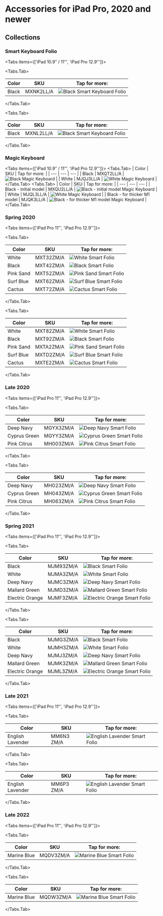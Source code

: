 
# Accessories for iPad Pro, 2020 and newer

## Collections

### Smart Keyboard Folio

<Tabs
  items={['iPad 10.9″ / 11″', 'iPad Pro 12.9″']}>

<Tabs.Tab>

| Color | SKU | Tap for more: |
| --- | --- | --- |
| Black | MXNK2<wbr/>LL/A | <Link href="/latest-ipad/ipad_pro4/MXNK2" scroll={true}><img src="/everypreview/MXNK2.webp" alt="Black Smart Keyboard Folio"/></Link> |

</Tabs.Tab>

<Tabs.Tab>

| Color | SKU | Tap for more: |
| --- | --- | --- |
| Black | MXNL2<wbr/>LL/A | <Link href="/latest-ipad/ipad_pro4/MXNL2" scroll={true}><img src="/everypreview/MXNL2.webp" alt="Black Smart Keyboard Folio"/></Link> |

</Tabs.Tab>
</Tabs>

### Magic Keyboard

<Tabs items={['iPad 10.9″ / 11″', 'iPad Pro 12.9″']}>
              <Tabs.Tab>
            | Color | SKU | Tap for more: |
| --- | --- | --- |
| Black | MXQT2<wbr/>LL/A | <Link href="/latest-ipad/ipad_pro4/MXQT2" scroll={true}><img src="/everypreview/MXQT2.webp" alt="Black Magic Keyboard"/></Link> |
| White | MJQJ3<wbr/>LL/A | <Link href="/latest-ipad/ipad_pro4/MJQJ3" scroll={true}><img src="/everypreview/MJQJ3.webp" alt="White Magic Keyboard"/></Link> |
            </Tabs.Tab>
              <Tabs.Tab>
            | Color | SKU | Tap for more: |
| --- | --- | --- |
| Black - initial model | MXQU2<wbr/>LL/A | <Link href="/latest-ipad/ipad_pro4/MXQU2" scroll={true}><img src="/everypreview/MXQU2.webp" alt="Black - initial model Magic Keyboard"/></Link> |
| White | MJQL3<wbr/>LL/A | <Link href="/latest-ipad/ipad_pro4/MJQL3" scroll={true}><img src="/everypreview/MJQL3.webp" alt="White Magic Keyboard"/></Link> |
| Black - for thicker M1 model | MJQK3<wbr/>LL/A | <Link href="/latest-ipad/ipad_pro4/MJQK3" scroll={true}><img src="/everypreview/MJQK3.webp" alt="Black - for thicker M1 model Magic Keyboard"/></Link> |
            </Tabs.Tab>
            </Tabs>

### Spring 2020

<Tabs
  items={['iPad Pro 11″', 'iPad Pro 12.9″']}>

<Tabs.Tab>

| Color | SKU | Tap for more: |
| --- | --- | --- |
| White | MXT32<wbr/>ZM/A | <Link href="/latest-ipad/ipad_pro4/MXT32" scroll={true}><img src="/everypreview/MXT32.webp" alt="White Smart Folio"/></Link> |
| Black | MXT42<wbr/>ZM/A | <Link href="/latest-ipad/ipad_pro4/MXT42" scroll={true}><img src="/everypreview/MXT42.webp" alt="Black Smart Folio"/></Link> |
| Pink Sand | MXT52<wbr/>ZM/A | <Link href="/latest-ipad/ipad_pro4/MXT52" scroll={true}><img src="/everypreview/MXT52.webp" alt="Pink Sand Smart Folio"/></Link> |
| Surf Blue | MXT62<wbr/>ZM/A | <Link href="/latest-ipad/ipad_pro4/MXT62" scroll={true}><img src="/everypreview/MXT62.webp" alt="Surf Blue Smart Folio"/></Link> |
| Cactus | MXT72<wbr/>ZM/A | <Link href="/latest-ipad/ipad_pro4/MXT72" scroll={true}><img src="/everypreview/MXT72.webp" alt="Cactus Smart Folio"/></Link> |

</Tabs.Tab>

<Tabs.Tab>

| Color | SKU | Tap for more: |
| --- | --- | --- |
| White | MXT82<wbr/>ZM/A | <Link href="/latest-ipad/ipad_pro4/MXT82" scroll={true}><img src="/everypreview/MXT82.webp" alt="White Smart Folio"/></Link> |
| Black | MXT92<wbr/>ZM/A | <Link href="/latest-ipad/ipad_pro4/MXT92" scroll={true}><img src="/everypreview/MXT92.webp" alt="Black Smart Folio"/></Link> |
| Pink Sand | MXTA2<wbr/>ZM/A | <Link href="/latest-ipad/ipad_pro4/MXTA2" scroll={true}><img src="/everypreview/MXTA2.webp" alt="Pink Sand Smart Folio"/></Link> |
| Surf Blue | MXTD2<wbr/>ZM/A | <Link href="/latest-ipad/ipad_pro4/MXTD2" scroll={true}><img src="/everypreview/MXTD2.webp" alt="Surf Blue Smart Folio"/></Link> |
| Cactus | MXTE2<wbr/>ZM/A | <Link href="/latest-ipad/ipad_pro4/MXTE2" scroll={true}><img src="/everypreview/MXTE2.webp" alt="Cactus Smart Folio"/></Link> |

</Tabs.Tab>
</Tabs>

### Late 2020

<Tabs
  items={['iPad Pro 11″', 'iPad Pro 12.9″']}>

<Tabs.Tab>

| Color | SKU | Tap for more: |
| --- | --- | --- |
| Deep Navy | MGYX3<wbr/>ZM/A | <Link href="/latest-ipad/ipad_pro4/MGYX3" scroll={true}><img src="/everypreview/MGYX3.webp" alt="Deep Navy Smart Folio"/></Link> |
| Cyprus Green | MGYY3<wbr/>ZM/A | <Link href="/latest-ipad/ipad_pro4/MGYY3" scroll={true}><img src="/everypreview/MGYY3.webp" alt="Cyprus Green Smart Folio"/></Link> |
| Pink Citrus | MH003<wbr/>ZM/A | <Link href="/latest-ipad/ipad_pro4/MH003" scroll={true}><img src="/everypreview/MH003.webp" alt="Pink Citrus Smart Folio"/></Link> |

</Tabs.Tab>

<Tabs.Tab>

| Color | SKU | Tap for more: |
| --- | --- | --- |
| Deep Navy | MH023<wbr/>ZM/A | <Link href="/latest-ipad/ipad_pro4/MH023" scroll={true}><img src="/everypreview/MH023.webp" alt="Deep Navy Smart Folio"/></Link> |
| Cyprus Green | MH043<wbr/>ZM/A | <Link href="/latest-ipad/ipad_pro4/MH043" scroll={true}><img src="/everypreview/MH043.webp" alt="Cyprus Green Smart Folio"/></Link> |
| Pink Citrus | MH063<wbr/>ZM/A | <Link href="/latest-ipad/ipad_pro4/MH063" scroll={true}><img src="/everypreview/MH063.webp" alt="Pink Citrus Smart Folio"/></Link> |

</Tabs.Tab>
</Tabs>

### Spring 2021

<Tabs
  items={['iPad Pro 11″', 'iPad Pro 12.9″']}>

<Tabs.Tab>

| Color | SKU | Tap for more: |
| --- | --- | --- |
| Black | MJM93<wbr/>ZM/A | <Link href="/latest-ipad/ipad_pro4/MJM93" scroll={true}><img src="/everypreview/MJM93.webp" alt="Black Smart Folio"/></Link> |
| White | MJMA3<wbr/>ZM/A | <Link href="/latest-ipad/ipad_pro4/MJMA3" scroll={true}><img src="/everypreview/MJMA3.webp" alt="White Smart Folio"/></Link> |
| Deep Navy | MJMC3<wbr/>ZM/A | <Link href="/latest-ipad/ipad_pro4/MJMC3" scroll={true}><img src="/everypreview/MJMC3.webp" alt="Deep Navy Smart Folio"/></Link> |
| Mallard Green | MJMD3<wbr/>ZM/A | <Link href="/latest-ipad/ipad_pro4/MJMD3" scroll={true}><img src="/everypreview/MJMD3.webp" alt="Mallard Green Smart Folio"/></Link> |
| Electric Orange | MJMF3<wbr/>ZM/A | <Link href="/latest-ipad/ipad_pro4/MJMF3" scroll={true}><img src="/everypreview/MJMF3.webp" alt="Electric Orange Smart Folio"/></Link> |

</Tabs.Tab>

<Tabs.Tab>

| Color | SKU | Tap for more: |
| --- | --- | --- |
| Black | MJMG3<wbr/>ZM/A | <Link href="/latest-ipad/ipad_pro4/MJMG3" scroll={true}><img src="/everypreview/MJMG3.webp" alt="Black Smart Folio"/></Link> |
| White | MJMH3<wbr/>ZM/A | <Link href="/latest-ipad/ipad_pro4/MJMH3" scroll={true}><img src="/everypreview/MJMH3.webp" alt="White Smart Folio"/></Link> |
| Deep Navy | MJMJ3<wbr/>ZM/A | <Link href="/latest-ipad/ipad_pro4/MJMJ3" scroll={true}><img src="/everypreview/MJMJ3.webp" alt="Deep Navy Smart Folio"/></Link> |
| Mallard Green | MJMK3<wbr/>ZM/A | <Link href="/latest-ipad/ipad_pro4/MJMK3" scroll={true}><img src="/everypreview/MJMK3.webp" alt="Mallard Green Smart Folio"/></Link> |
| Electric Orange | MJML3<wbr/>ZM/A | <Link href="/latest-ipad/ipad_pro4/MJML3" scroll={true}><img src="/everypreview/MJML3.webp" alt="Electric Orange Smart Folio"/></Link> |

</Tabs.Tab>
</Tabs>

### Late 2021

<Tabs
  items={['iPad Pro 11″', 'iPad Pro 12.9″']}>

<Tabs.Tab>

| Color | SKU | Tap for more: |
| --- | --- | --- |
| English Lavender | MM6N3<wbr/>ZM/A | <Link href="/latest-ipad/ipad_pro4/MM6N3" scroll={true}><img src="/everypreview/MM6N3.webp" alt="English Lavender Smart Folio"/></Link> |

</Tabs.Tab>

<Tabs.Tab>

| Color | SKU | Tap for more: |
| --- | --- | --- |
| English Lavender | MM6P3<wbr/>ZM/A | <Link href="/latest-ipad/ipad_pro4/MM6P3" scroll={true}><img src="/everypreview/MM6P3.webp" alt="English Lavender Smart Folio"/></Link> |

</Tabs.Tab>
</Tabs>

### Late 2022

<Tabs
  items={['iPad Pro 11″', 'iPad Pro 12.9″']}>

<Tabs.Tab>

| Color | SKU | Tap for more: |
| --- | --- | --- |
| Marine Blue | MQDV3<wbr/>ZM/A | <Link href="/latest-ipad/ipad_pro4/MQDV3" scroll={true}><img src="/everypreview/MQDV3.webp" alt="Marine Blue Smart Folio"/></Link> |

</Tabs.Tab>

<Tabs.Tab>

| Color | SKU | Tap for more: |
| --- | --- | --- |
| Marine Blue | MQDW3<wbr/>ZM/A | <Link href="/latest-ipad/ipad_pro4/MQDW3" scroll={true}><img src="/everypreview/MQDW3.webp" alt="Marine Blue Smart Folio"/></Link> |

</Tabs.Tab>
</Tabs>
